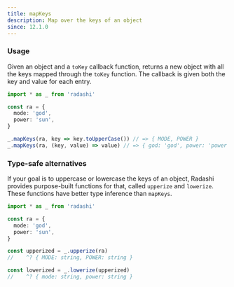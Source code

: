 ```yaml
---
title: mapKeys
description: Map over the keys of an object
since: 12.1.0
---
```


### Usage

Given an object and a `toKey` callback function, returns a new object with all the keys
mapped through the `toKey` function. The callback is given both the key and value for each entry.

```ts twoslash
import * as _ from 'radashi'

const ra = {
  mode: 'god',
  power: 'sun',
}

_.mapKeys(ra, key => key.toUpperCase()) // => { MODE, POWER }
_.mapKeys(ra, (key, value) => value) // => { god: 'god', power: 'power' }
```

### Type-safe alternatives

If your goal is to uppercase or lowercase the keys of an object, Radashi provides purpose-built functions for that, called `upperize` and `lowerize`. These functions have better type inference than `mapKeys`.

```ts
import * as _ from 'radashi'

const ra = {
  mode: 'god',
  power: 'sun',
}

const upperized = _.upperize(ra)
//    ^? { MODE: string, POWER: string }

const lowerized = _.lowerize(upperized)
//    ^? { mode: string, power: string }
```
